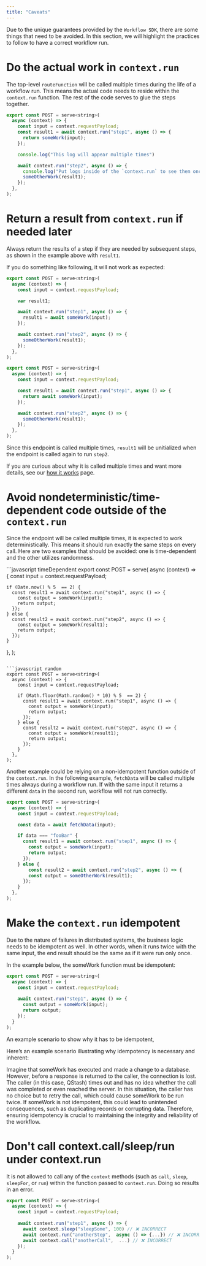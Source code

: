 ```yaml
---
title: "Caveats"
---
```


Due to the unique guarantees provided by the `Workflow SDK`, there are some things that need to be avoided. In this section, we will highlight the practices to follow to have a correct workflow run.

# Do the actual work in `context.run`

The top-level `routeFunction` will be called multiple times during the life of a workflow run. This means the actual code needs to reside within the `context.run` function. The rest of the code serves to glue the steps together.

```javascript
export const POST = serve<string>(
  async (context) => {
    const input = context.requestPayload;
    const result1 = await context.run("step1", async () => {
      return someWork(input);
    });

    console.log("This log will appear multiple times")

    await context.run("step2", async () => {
      console.log("Put logs inside of the `context.run` to see them once")
      someOtherWork(result1);
    });
  },
);
```

# Return a result from `context.run` if needed later 

Always return the results of a step if they are needed by subsequent steps, as shown in the example above with `result1`.

If you do something like following, it will not work as expected:

<CodeGroup>

```javascript wrong
export const POST = serve<string>(
  async (context) => {
    const input = context.requestPayload;

    var result1;

    await context.run("step1", async () => {
      result1 = await someWork(input);
    });

    await context.run("step2", async () => {
      someOtherWork(result1);
    });
  },
);
```

```javascript correct
export const POST = serve<string>(
  async (context) => {
    const input = context.requestPayload;

    const result1 = await context.run("step1", async () => {
      return await someWork(input);
    });

    await context.run("step2", async () => {
      someOtherWork(result1);
    });
  },
);
```
</CodeGroup>

Since this endpoint is called multiple times, `result1` will be unitialized when the endpoint is called again to run `step2`.

If you are curious about why it is called multiple times and want more details, see our  [how it works](/qstash/workflow/how) page.

# Avoid nondeterministic/time-dependent code outside of the `context.run`

Since the endpoint will be called multiple times, it is expected to work deterministically. This means it should run exactly the same steps on every call.
Here are two examples that should be avoided: one is time-dependent and the other utilizes randomness.

<CodeGroup>
```javascript timeDependent
export const POST = serve<string>(
  async (context) => {
    const input = context.requestPayload;

    if (Date.now() % 5  == 2) {
      const result1 = await context.run("step1", async () => {
        const output = someWork(input);
        return output;
      });
    } else {
      const result2 = await context.run("step2", async () => {
        const output = someWork(result1);
        return output;
      });
    }
  },
);
```

```javascript random
export const POST = serve<string>(
  async (context) => {
    const input = context.requestPayload;

    if (Math.floor(Math.random() * 10) % 5  == 2) {
      const result1 = await context.run("step1", async () => {
        const output = someWork(input);
        return output;
      });
    } else {
      const result2 = await context.run("step2", async () => {
        const output = someWork(result1);
        return output;
      });
    }
  },
);
```

</CodeGroup>
    

Another example could be relying on a non-idempotent function outside of the `context.run`. 
In the following example, `fetchData` will be called multiple times always during a workflow run.
If with the same input it returns a different `data` in the second run, workflow will not run correctly.

```javascript timeDependent
export const POST = serve<string>(
  async (context) => {
    const input = context.requestPayload;

    const data = await fetchData(input); 

    if data === "fooBar" {
      const result1 = await context.run("step1", async () => {
        const output = someWork(input);
        return output;
      });
    } else {
        const result2 = await context.run("step2", async () => {
        const output = someOtherWork(result1);
      });
    }
  },
);
```



# Make the `context.run` idempotent

Due to the nature of failures in distributed systems, the business logic needs to be idempotent as well. In other words, when it runs twice with the same input, the end result should be the same as if it were run only once.

In the example below, the someWork function must be idempotent:

```javascript
export const POST = serve<string>(
  async (context) => {
    const input = context.requestPayload;
      
    await context.run("step1", async () => {
      const output = someWork(input);
      return output;
    });
  } 
);
```

An example scenario to show why it has to be idempotent, 

Here’s an example scenario illustrating why idempotency is necessary and inherent:

Imagine that someWork has executed and made a change to a database. However, before a response is returned to the caller, the connection is lost. The caller (in this case, QStash) times out and has no idea whether the call was completed or even reached the server. In this situation, the caller has no choice but to retry the call, which could cause someWork to be run twice.
If someWork is not idempotent, this could lead to unintended consequences, such as duplicating records or corrupting data. Therefore, ensuring idempotency is crucial to maintaining the integrity and reliability of the workflow.

# Don't call context.call/sleep/run under context.run 

It is not allowed to call any of the `context` methods (such as `call`, `sleep`, `sleepFor`, or `run`) within the function passed to `context.run`. Doing so results in an error.

```javascript
export const POST = serve<string>(
  async (context) => {
    const input = context.requestPayload;
      
    await context.run("step1", async () => {
      await context.sleep("sleepSome", 100) // ❌ INCORRECT
      await context.run("anotherStep",  async () => {...}) // ❌ INCORRECT
      await context.call("anotherCall",  ...) // ❌ INCORRECT
    });
  }
);
```